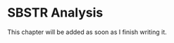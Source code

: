 # SBSTR Analysis {#sec-5_sbstr_analysis}

This chapter will be added as soon as I finish writing it.
